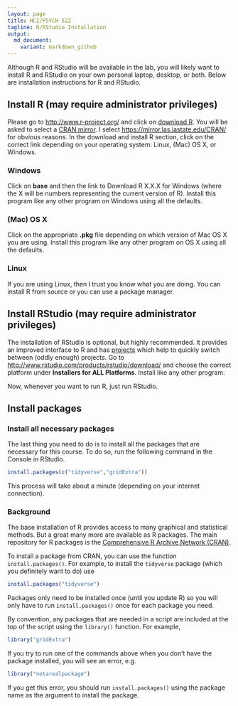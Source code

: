 ```yaml
---
layout: page
title: HCI/PSYCH 522
tagline: R/RStudio Installation
output: 
  md_document:
    variant: markdown_github
---
```



Although R and RStudio will be available in the lab, you will likely want to 
install R and RStudio on your own personal laptop, desktop, or both. 
Below are installation instructions for R and RStudio. 

## Install R (may require administrator privileges)

Please go to <http://www.r-project.org/> and click on 
[download R](http://cran.r-project.org/mirrors.html). You will be asked to 
select a [CRAN mirror](http://cran.r-project.org/mirrors.html). I select 
<https://mirror.las.iastate.edu/CRAN/> for obvious reasons. 
In the download and install R section, click on 
the correct link depending on your operating system: Linux, (Mac) OS X, or 
Windows. 

### Windows

Click on **base** and then the link to Download R X.X.X for Windows (where the 
X will be numbers representing the current version of R). Install this program 
like any other program on Windows using all the defaults.

### (Mac) OS X

Click on the appropriate **.pkg** file depending on which version of Mac OS X 
you are using. Install this program like any other program on OS X using all the 
defaults. 

### Linux

If you are using Linux, then I trust you know what you are doing. You can 
install R from source or you can use a package manager. 


## Install RStudio (may require administrator privileges)

The installation of RStudio is optional, but highly recommended. 
It provides an improved interface to R and has 
[projects](https://support.rstudio.com/hc/en-us/articles/200526207-Using-Projects) 
which help to quickly switch between (oddly enough) projects. 
Go to <http://www.rstudio.com/products/rstudio/download/> and choose the correct 
platform under **Installers for ALL Platforms**. 
Install like any other program. 

Now, whenever you want to run R, just run RStudio. 


## Install packages

### Install all necessary packages

The last thing you need to do is to install all the packages that are necessary
for this course. 
To do so, run the following command in the Console in RStudio. 

```r
install.packages(c("tidyverse","gridExtra"))
```

This process will take about a minute (depending on your internet connection). 

### Background

The base installation of R provides access to many graphical and statistical
methods. 
But a great many more are available as R packages. 
The main repository for R packages is the 
[Comprehensive R Archive Network (CRAN)](https://cran.r-project.org/web/packages/available_packages_by_name.html). 

To install a package from CRAN, you can use the function `install.packages()`. 
For example, to install the `tidyverse` package (which you definitely want to do) 
use 

```r
install.packages("tidyverse")
```

Packages only need to be installed once (until you update R) so you will only 
have to run `install.packages()` once for each package you need. 

By convention, any packages that are needed in a script are included at the 
top of the script using the `library()` function. 
For example, 

```r
library("gridExtra")
```

If you try to run one of the commands above when you don't have the package
installed, you will see an error, e.g. 

```r
library("notarealpackage")
```

If you get this error, you should run `install.packages()` using the
package name as the argument to install the package. 

